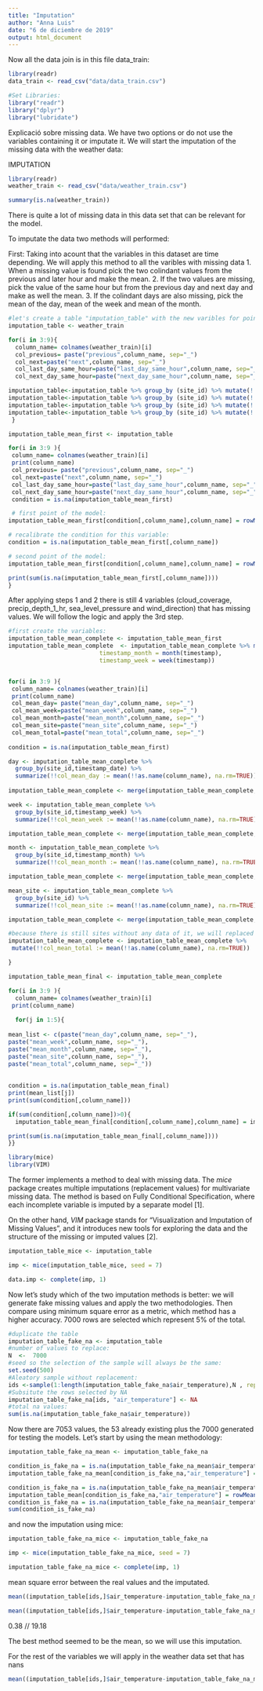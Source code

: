 ```yaml
---
title: "Imputation"
author: "Anna Luis"
date: "6 de diciembre de 2019"
output: html_document
---
```


Now all the data join is in this file data_train:
```r
library(readr)
data_train <- read_csv("data/data_train.csv")
```

```r
#Set Libraries:
library("readr")
library("dplyr")
library("lubridate")
```

Explicació sobre missing data. We have two options or do not use the variables containing it or imputate it.
We will start the imputation of the missing data with the weather data:

IMPUTATION

```r
library(readr)
weather_train <- read_csv("data/weather_train.csv")

```
```r
summary(is.na(weather_train))

```


There is quite a lot of missing data in this data set that can be relevant for the model.


To imputate the data two methods will performed:

First:
Taking into acount that the variables in this dataset are time depending. We will apply this method to all the varibles with missing data
1. When a missing value is found pick the two colindant values from the previous and later hour and make the mean.
2. If the two values are missing, pick the value of the same hour but from the previous day and next day and make as well the mean.
3. If the colindant days are also missing, pick the mean of the day, mean of the week and mean of the month.

```r
#let's create a table "imputation_table" with the new varibles for point 1 and 2 of this method.
imputation_table <- weather_train 

for(i in 3:9){
  column_name= colnames(weather_train)[i]
  col_previous= paste("previous",column_name, sep="_")
  col_next=paste("next",column_name, sep="_")
  col_last_day_same_hour=paste("last_day_same_hour",column_name, sep="_")
  col_next_day_same_hour=paste("next_day_same_hour",column_name, sep="_")

imputation_table<-imputation_table %>% group_by (site_id) %>% mutate(!!col_previous:=lag(!!as.name(column_name), n=1))
imputation_table<-imputation_table %>% group_by (site_id) %>% mutate(!!col_next:=lead(!!as.name(column_name), n=1))
imputation_table<-imputation_table %>% group_by (site_id) %>% mutate(!!col_last_day_same_hour:=lag(!!as.name(column_name), n=24))
imputation_table<-imputation_table %>% group_by (site_id) %>% mutate(!!col_next_day_same_hour:=lead(!!as.name(column_name), n=24))
 }
```

```r
imputation_table_mean_first <- imputation_table

for(i in 3:9 ){
 column_name= colnames(weather_train)[i]
 print(column_name)
 col_previous= paste("previous",column_name, sep="_")
 col_next=paste("next",column_name, sep="_")
 col_last_day_same_hour=paste("last_day_same_hour",column_name, sep="_")
 col_next_day_same_hour=paste("next_day_same_hour",column_name, sep="_")
 condition = is.na(imputation_table_mean_first)

 # first point of the model:
imputation_table_mean_first[condition[,column_name],column_name] = rowMeans(imputation_table_mean_first[condition[,column_name],c(col_previous, col_next)], na.rm= TRUE)

# recalibrate the condition for this variable:
condition = is.na(imputation_table_mean_first[,column_name])

# second point of the model:
imputation_table_mean_first[condition[,column_name],column_name] = rowMeans(imputation_table_mean_first[condition[,column_name],c( col_last_day_same_hour, col_next_day_same_hour)], na.rm= TRUE)

print(sum(is.na(imputation_table_mean_first[,column_name])))
}
```

After applying steps 1 and 2 there is still 4 variables (cloud_coverage, precip_depth_1_hr, sea_level_pressure and wind_direction) that has missing values. 
We will follow the logic and apply the 3rd step.


```r
#first create the variables:
imputation_table_mean_complete <- imputation_table_mean_first
imputation_table_mean_complete  <- imputation_table_mean_complete %>% mutate(timestamp_date = date(timestamp),
                          timestamp_month = month(timestamp),
                          timestamp_week = week(timestamp))


for(i in 3:9 ){
 column_name= colnames(weather_train)[i]
 print(column_name)
 col_mean_day= paste("mean_day",column_name, sep="_")
 col_mean_week=paste("mean_week",column_name, sep="_")
 col_mean_month=paste("mean_month",column_name, sep="_")
 col_mean_site=paste("mean_site",column_name, sep="_")
 col_mean_total=paste("mean_total",column_name, sep="_")
 
condition = is.na(imputation_table_mean_first)

day <- imputation_table_mean_complete %>%
  group_by(site_id,timestamp_date) %>%
  summarize(!!col_mean_day := mean(!!as.name(column_name), na.rm=TRUE))
 
imputation_table_mean_complete <- merge(imputation_table_mean_complete, day, by=c('timestamp_date', 'site_id'))

week <- imputation_table_mean_complete %>%
  group_by(site_id,timestamp_week) %>%
  summarize(!!col_mean_week := mean(!!as.name(column_name), na.rm=TRUE))

imputation_table_mean_complete <- merge(imputation_table_mean_complete, week, by=c('timestamp_week', 'site_id'))

month <- imputation_table_mean_complete %>%
  group_by(site_id,timestamp_month) %>%
  summarize(!!col_mean_month := mean(!!as.name(column_name), na.rm=TRUE))

imputation_table_mean_complete <- merge(imputation_table_mean_complete, month, by=c('timestamp_month', 'site_id'))

mean_site <- imputation_table_mean_complete %>%
  group_by(site_id) %>%
  summarize(!!col_mean_site := mean(!!as.name(column_name), na.rm=TRUE))

imputation_table_mean_complete <- merge(imputation_table_mean_complete, mean_site, by=c('site_id'))

#because there is still sites without any data of it, we will replaced by the mean of all the sites
imputation_table_mean_complete <- imputation_table_mean_complete %>%
 mutate(!!col_mean_total := mean(!!as.name(column_name), na.rm=TRUE))

}

```

```r
imputation_table_mean_final <- imputation_table_mean_complete

for(i in 3:9 ){
  column_name= colnames(weather_train)[i]
 print(column_name)
 
  for(j in 1:5){
 
mean_list <- c(paste("mean_day",column_name, sep="_"),
paste("mean_week",column_name, sep="_"),
paste("mean_month",column_name, sep="_"),
paste("mean_site",column_name, sep="_"),
paste("mean_total",column_name, sep="_"))
 
 
condition = is.na(imputation_table_mean_final)
print(mean_list[j])
print(sum(condition[,column_name]))

if(sum(condition[,column_name])>0){
  imputation_table_mean_final[condition[,column_name],column_name] = imputation_table_mean_final[condition[,column_name],mean_list[j]]}

print(sum(is.na(imputation_table_mean_final[,column_name])))
}}
```

```r
library(mice)
library(VIM)
```
The former implements a method to deal with missing data. The _mice_ package creates multiple imputations (replacement values) for multivariate missing data. The method is based on Fully Conditional Specification, where each incomplete variable is imputed by a separate model [1]. 

On the other hand, _VIM_ package stands for "Visualization and Imputation of Missing Values", and it introduces new tools for exploring the data and the structure of the missing or imputed values [2].
```r
imputation_table_mice <- imputation_table

imp <- mice(imputation_table_mice, seed = 7)

data.imp <- complete(imp, 1)

```

Now let's study which of the two imputation methods is better:
we will generate fake missing values and apply the two methodologies. Then compare using minimum square error as a metric, which method has a higher accuracy.
7000 rows are selected which represent 5% of the total.


```r
#duplicate the table
imputation_table_fake_na <- imputation_table
#number of values to replace:
N  <-  7000
#seed so the selection of the sample will always be the same:
set.seed(500)
#Aleatory sample without replacement:
ids <-sample(1:length(imputation_table_fake_na$air_temperature),N , replace = FALSE)
#Subsitute the rows selected by NA
imputation_table_fake_na[ids, "air_temperature"] <- NA 
#total na values:
sum(is.na(imputation_table_fake_na$air_temperature))

```

Now there are 7053 values, the 53 already existing plus the 7000 generated for testing the models.
Let's start by using the mean methodology:

```r
imputation_table_fake_na_mean <- imputation_table_fake_na

condition_is_fake_na = is.na(imputation_table_fake_na_mean$air_temperature)
imputation_table_fake_na_mean[condition_is_fake_na,"air_temperature"] = rowMeans(imputation_table_fake_na_mean[condition_is_fake_na,c("previous_temp","next_temp")], na.rm= TRUE)

condition_is_fake_na = is.na(imputation_table_fake_na_mean$air_temperature)
imputation_table_mean[condition_is_fake_na,"air_temperature"] = rowMeans(imputation_table_fake_na_mean[condition_is_fake_na,c("last_day_same_hour_temp","next_day_same_hour_temp")], na.rm= TRUE)
condition_is_fake_na = is.na(imputation_table_fake_na_mean$air_temperature)
sum(condition_is_fake_na)

```

and now the imputation using mice:



```r
imputation_table_fake_na_mice <- imputation_table_fake_na

imp <- mice(imputation_table_fake_na_mice, seed = 7)

imputation_table_fake_na_mice <- complete(imp, 1)

```

mean square error between the real values and the imputated.

```r

mean((imputation_table[ids,]$air_temperature-imputation_table_fake_na_mean[ids,]$air_temperature)^2, na.rm = TRUE)

```

```r

mean((imputation_table[ids,]$air_temperature-imputation_table_fake_na_mice[ids,]$air_temperature)^2, na.rm = TRUE)

```

0.38 // 19.18


The best method seemed to be the mean, so we will use this imputation.

For the rest of the variables we will apply in the weather data set that has nans

```r

mean((imputation_table[ids,]$air_temperature-imputation_table_fake_na_mice[ids,]$air_temperature)^2, na.rm = TRUE)

```
